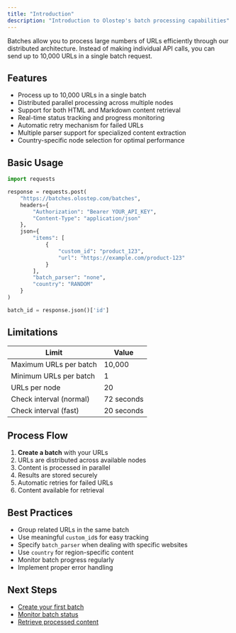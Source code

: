 ```yaml
---
title: "Introduction"
description: "Introduction to Olostep's batch processing capabilities"
---
```


Batches allow you to process large numbers of URLs efficiently through our distributed architecture. Instead of making individual API calls, you can send up to 10,000 URLs in a single batch request.

## Features

- Process up to 10,000 URLs in a single batch
- Distributed parallel processing across multiple nodes
- Support for both HTML and Markdown content retrieval
- Real-time status tracking and progress monitoring
- Automatic retry mechanism for failed URLs
- Multiple parser support for specialized content extraction
- Country-specific node selection for optimal performance

## Basic Usage

```python
import requests

response = requests.post(
    "https://batches.olostep.com/batches",
    headers={
        "Authorization": "Bearer YOUR_API_KEY",
        "Content-Type": "application/json"
    },
    json={
        "items": [
            {
                "custom_id": "product_123",
                "url": "https://example.com/product-123"
            }
        ],
        "batch_parser": "none",
        "country": "RANDOM"
    }
)

batch_id = response.json()['id']
```

## Limitations

| **Limit**                  |                                         **Value** |
|----------------------------|---------------------------------------------------|
| Maximum URLs per batch     |                                           10,000  |
| Minimum URLs per batch     |                                               1   |
| URLs per node              |                                              20   |
| Check interval (normal)    |                                       72 seconds  |
| Check interval (fast)      |                                       20 seconds  |

## Process Flow

1. **Create a batch** with your URLs
2. URLs are distributed across available nodes
3. Content is processed in parallel
4. Results are stored securely
5. Automatic retries for failed URLs
6. Content available for retrieval

## Best Practices

- Group related URLs in the same batch
- Use meaningful `custom_id`s for easy tracking
- Specify `batch_parser` when dealing with specific websites
- Use `country` for region-specific content
- Monitor batch progress regularly
- Implement proper error handling

## Next Steps

- [Create your first batch](/api-reference/batch/create-batch)
- [Monitor batch status](/api-reference/batch/retrieve-batch)
- [Retrieve processed content](/api-reference/batch/retrieve-content)